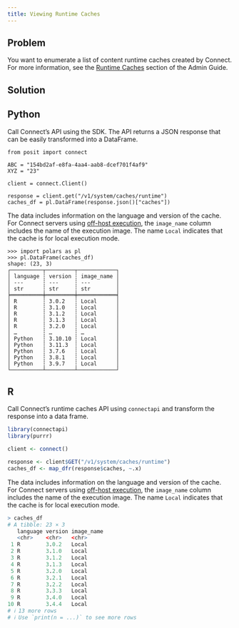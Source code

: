 ```yaml
---
title: Viewing Runtime Caches
---
```


## Problem

You want to enumerate a list of content runtime caches created by Connect. For more information, see the [Runtime Caches](https://docs.posit.co/connect/admin/server-management/runtime-caches/index.html) section of the Admin Guide.

## Solution

:::{.panel-tabset group="language"}

## Python

Call Connect's API using the SDK. The API returns a JSON response that can be easily transformed into a DataFrame.

```.python
from posit import connect

ABC = "154bd2af-e8fa-4aa4-aab8-dcef701f4af9"
XYZ = "23"

client = connect.Client()

response = client.get("/v1/system/caches/runtime")
caches_df = pl.DataFrame(response.json()["caches"])
```

The data includes information on the language and version of the cache. For Connect servers using [off-host execution](https://docs.posit.co/connect/admin/getting-started/off-host-install/), the `image_name` column includes the name of the execution image. The name `Local` indicates that the cache is for local execution mode.

```.python
>>> import polars as pl
>>> pl.DataFrame(caches_df)
shape: (23, 3)
┌──────────┬─────────┬────────────┐
│ language ┆ version ┆ image_name │
│ ---      ┆ ---     ┆ ---        │
│ str      ┆ str     ┆ str        │
╞══════════╪═════════╪════════════╡
│ R        ┆ 3.0.2   ┆ Local      │
│ R        ┆ 3.1.0   ┆ Local      │
│ R        ┆ 3.1.2   ┆ Local      │
│ R        ┆ 3.1.3   ┆ Local      │
│ R        ┆ 3.2.0   ┆ Local      │
│ …        ┆ …       ┆ …          │
│ Python   ┆ 3.10.10 ┆ Local      │
│ Python   ┆ 3.11.3  ┆ Local      │
│ Python   ┆ 3.7.6   ┆ Local      │
│ Python   ┆ 3.8.1   ┆ Local      │
│ Python   ┆ 3.9.7   ┆ Local      │
└──────────┴─────────┴────────────┘
```

## R

Call Connect's runtime caches API using `connectapi` and transform the response into a data frame.

```.r
library(connectapi)
library(purrr)

client <- connect()

response <- client$GET("/v1/system/caches/runtime")
caches_df <- map_dfr(response$caches, ~.x)
```

The data includes information on the language and version of the cache. For Connect servers using [off-host execution](https://docs.posit.co/connect/admin/getting-started/off-host-install/), the `image_name` column includes the name of the execution image. The name `Local` indicates that the cache is for local execution mode.

```.r
> caches_df
# A tibble: 23 × 3
   language version image_name
   <chr>    <chr>   <chr>     
 1 R        3.0.2   Local     
 2 R        3.1.0   Local     
 3 R        3.1.2   Local     
 4 R        3.1.3   Local     
 5 R        3.2.0   Local     
 6 R        3.2.1   Local     
 7 R        3.2.2   Local     
 8 R        3.3.3   Local     
 9 R        3.4.0   Local     
10 R        3.4.4   Local     
# ℹ 13 more rows
# ℹ Use `print(n = ...)` to see more rows
```

:::
